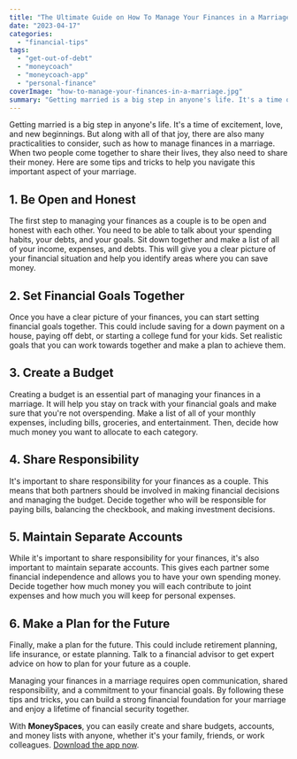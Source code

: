 ```yaml
---
title: "The Ultimate Guide on How To Manage Your Finances in a Marriage"
date: "2023-04-17"
categories: 
  - "financial-tips"
tags: 
  - "get-out-of-debt"
  - "moneycoach"
  - "moneycoach-app"
  - "personal-finance"
coverImage: "how-to-manage-your-finances-in-a-marriage.jpg"
summary: "Getting married is a big step in anyone's life. It's a time of excitement, love, and new beginnings. But along with all of that joy, there are also many practicalities to consider, such as how to manage finances in a marriage."
---
```


Getting married is a big step in anyone's life. It's a time of excitement, love, and new beginnings. But along with all of that joy, there are also many practicalities to consider, such as how to manage finances in a marriage. When two people come together to share their lives, they also need to share their money. Here are some tips and tricks to help you navigate this important aspect of your marriage.

## 1\. Be Open and Honest
The first step to managing your finances as a couple is to be open and honest with each other. You need to be able to talk about your spending habits, your debts, and your goals. Sit down together and make a list of all of your income, expenses, and debts. This will give you a clear picture of your financial situation and help you identify areas where you can save money.

## 2\. Set Financial Goals Together
Once you have a clear picture of your finances, you can start setting financial goals together. This could include saving for a down payment on a house, paying off debt, or starting a college fund for your kids. Set realistic goals that you can work towards together and make a plan to achieve them.

## 3\. Create a Budget
Creating a budget is an essential part of managing your finances in a marriage. It will help you stay on track with your financial goals and make sure that you're not overspending. Make a list of all of your monthly expenses, including bills, groceries, and entertainment. Then, decide how much money you want to allocate to each category.

## 4\. Share Responsibility
It's important to share responsibility for your finances as a couple. This means that both partners should be involved in making financial decisions and managing the budget. Decide together who will be responsible for paying bills, balancing the checkbook, and making investment decisions.

## 5\. Maintain Separate Accounts
While it's important to share responsibility for your finances, it's also important to maintain separate accounts. This gives each partner some financial independence and allows you to have your own spending money. Decide together how much money you will each contribute to joint expenses and how much you will keep for personal expenses.

## 6\. Make a Plan for the Future
Finally, make a plan for the future. This could include retirement planning, life insurance, or estate planning. Talk to a financial advisor to get expert advice on how to plan for your future as a couple.

Managing your finances in a marriage requires open communication, shared responsibility, and a commitment to your financial goals. By following these tips and tricks, you can build a strong financial foundation for your marriage and enjoy a lifetime of financial security together.

With **MoneySpaces**, you can easily create and share budgets, accounts, and money lists with anyone, whether it's your family, friends, or work colleagues. [Download the app now](https://apps.apple.com/app/apple-store/id1633780211?pt=118449936&ct=MoneyCoach%20Web&mt=8).
